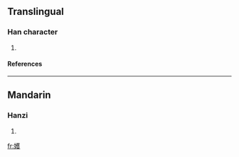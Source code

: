 ==Translingual==
===Han character===
{{Han char|rn=38|rad=女|as=14|sn=17|four=|canj=女廿人水 (VTOE)}}
# {{defn|Han|sort=女14}}
====References====
{{Han ref|kx=0273.080|dkj=06832|dj=0541.140|hdz=21085.190|uh=5B33|ud=23347}}

----
==Mandarin==
===Hanzi===
{{cmn-hanzi|pin=[[qiān]] ([[qian1]]), [[yuè]] ([[yue4]])|wg=ch'ien<sup>1</sup>, <sup>o</sup>}}
# {{defn|Mandarin}}

[[fr:嬳]]